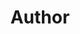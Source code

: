 ---
draft: false
title: "Author"

metadata:
  title: ""
  description: "This a dummy meta description of author page"
  author: ""
  image: ""
  keywords: ""
  noindex: false
  canonical: ""

recent_posts:
  enable: true
  title: "Recent Posts"
  visible_posts_count: 3
  button_label: "View all posts"
---
